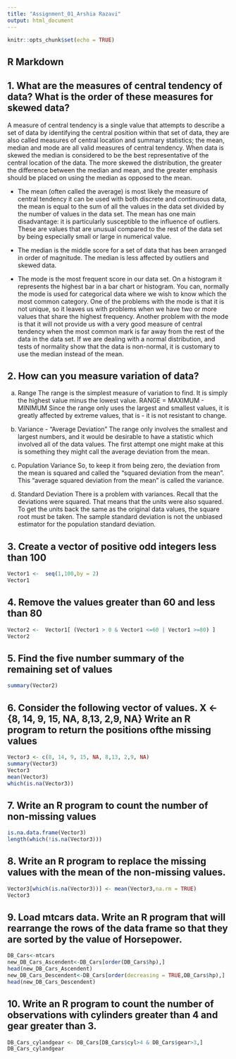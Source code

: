 ```yaml
---
title: "Assignment_01_Arshia Razavi"
output: html_document
---
```


```r
knitr::opts_chunk$set(echo = TRUE)
```

## R Markdown


## 1. What	are	the	measures	of	central	tendency of	data?	What	is	the	order	of	these	measures	for	skewed	data?
A measure of central tendency is a single value that attempts to describe a set of data by identifying the central position within that set of data, they are also called measures of central location and summary statistics; the mean, median and mode are all valid measures of central tendency. 
When data is skewed the median is considered to be the best representative of the central location of the data. The more skewed the distribution, the greater the difference between the median and mean, and the greater emphasis should be placed on using the median as opposed to the mean.

- The mean (often called the average) is most likely the measure of central tendency it can be used with both discrete and continuous data, the mean is equal to the sum of all the values in the data set divided by the number of values in the data set. The mean has one main disadvantage: it is particularly susceptible to the influence of outliers. These are values that are unusual compared to the rest of the data set by being especially small or large in numerical value.

- The median is the middle score for a set of data that has been arranged in order of magnitude. The median is less affected by outliers and skewed data.

- The mode is the most frequent score in our data set. On a histogram it represents the highest bar in a bar chart or histogram. You can, normally the mode is used for categorical data where we wish to know which the most common category.
One of the problems with the mode is that it is not unique, so it leaves us with problems when we have two or more values that share the highest frequency. Another problem with the mode is that it will not provide us with a very good measure of central tendency when the most common mark is far away from the rest of the data in the data set.
If we are dealing with a normal distribution, and tests of normality show that the data is non-normal, it is customary to use the median instead of the mean. 


## 2. How	can	you	measure	variation	of	data?
a. Range
The range is the simplest measure of variation to find. It is simply the highest value minus the lowest value.
   RANGE = MAXIMUM - MINIMUM
Since the range only uses the largest and smallest values, it is greatly affected by extreme values, that is - it is not resistant to change.

b. Variance - "Average Deviation"
The range only involves the smallest and largest numbers, and it would be desirable to have a statistic which involved all of the data values.
The first attempt one might make at this is something they might call the average deviation from the mean.

c. Population Variance
So, to keep it from being zero, the deviation from the mean is squared and called the "squared deviation from the mean". This "average squared deviation from the mean" is called the variance.

d. Standard Deviation
There is a problem with variances. Recall that the deviations were squared. That means that the units were also squared. To get the units back the same as the original data values, the square root must be taken.
The sample standard deviation is not the unbiased estimator for the population standard deviation.



## 3. Create a vector of positive odd integers less than 100
```r
Vector1 <-  seq(1,100,by = 2)
Vector1
```

## 4. Remove the values greater than 60 and less than 80
```r
Vector2 <-  Vector1[ (Vector1 > 0 & Vector1 <=60 | Vector1 >=80) ]
Vector2
```

## 5. Find the five number summary of the remaining set of values
```r
summary(Vector2)
```
## 6. Consider the following vector of values. X <-{8, 14, 9, 15, NA, 8,13, 2,9, NA} Write an R program to return the positions ofthe missing values
```r
Vector3 <- c(8, 14, 9, 15, NA, 8,13, 2,9, NA)
summary(Vector3)
Vector3
mean(Vector3)
which(is.na(Vector3))
```
## 7. Write an R program to count the number of non-missing values
```r
is.na.data.frame(Vector3)
length(which(!is.na(Vector3)))
```
## 8. Write an R program to replace the missing values with the mean of the non-missing values.
```r
Vector3[which(is.na(Vector3))] <- mean(Vector3,na.rm = TRUE)
Vector3
```

## 9. Load mtcars data. Write an R program that will rearrange the rows of the data frame so that they are sorted by the value of Horsepower.
```r
DB_Cars<-mtcars
new_DB_Cars_Ascendent<-DB_Cars[order(DB_Cars$hp),]
head(new_DB_Cars_Ascendent)
new_DB_Cars_Descendent<-DB_Cars[order(decreasing = TRUE,DB_Cars$hp),]
head(new_DB_Cars_Descendent)
```
## 10. Write an R program to count the number of observations with cylinders greater than 4 and gear greater than 3.
```r
DB_Cars_cylandgear <- DB_Cars[DB_Cars$cyl>4 & DB_Cars$gear>3,]
DB_Cars_cylandgear
```
